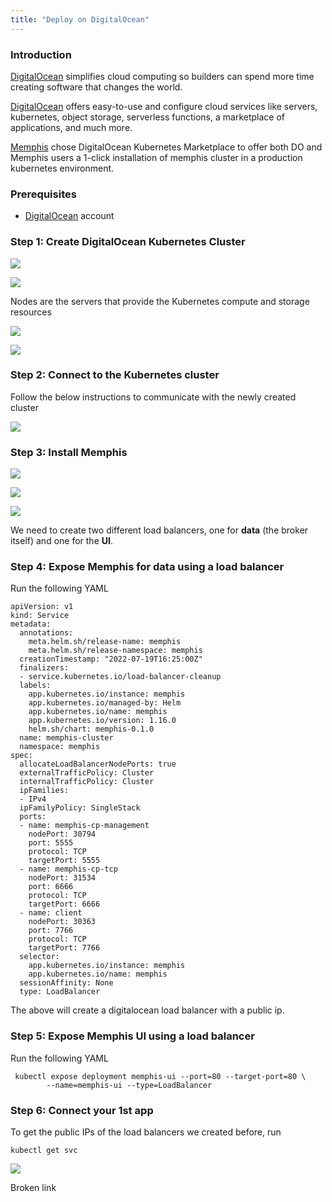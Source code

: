 ```yaml
---
title: "Deploy on DigitalOcean"
---
```


### Introduction

[DigitalOcean](https://cloud.digitalocean.com/) simplifies cloud computing so builders can spend more time creating software that changes the world.

[DigitalOcean](https://cloud.digitalocean.com/) offers easy-to-use and configure cloud services like servers, kubernetes, object storage, serverless functions, a marketplace of applications, and much more.

[Memphis](/memphis/memphis/overview) chose DigitalOcean Kubernetes Marketplace to offer both DO and Memphis users a 1-click installation of memphis cluster in a production kubernetes environment.

### Prerequisites

* [DigitalOcean](https://cloud.digitalocean.com/) account

### Step 1: Create DigitalOcean Kubernetes Cluster

![](/images/Screen%20Shot%202022-08-29%20at%2023.07.31.png)

![](/images/Screen%20Shot%202022-08-29%20at%2023.07.45.png)

Nodes are the servers that provide the Kubernetes compute and storage resources

![](/images/Screen%20Shot%202022-08-29%20at%2023.08.07.png)

![](/images/Screen%20Shot%202022-08-29%20at%2023.08.38.png)

### Step 2: Connect to the Kubernetes cluster

Follow the below instructions to communicate with the newly created cluster

![](/images/Screen%20Shot%202022-08-29%20at%2023.11.50.png)

### Step 3: Install Memphis

![](/images/Screen%20Shot%202022-08-31%20at%2012.40.59.png)

![](/images/Screen%20Shot%202022-08-31%20at%2012.41.04.png)

![](/images/Screen%20Shot%202022-08-31%20at%2012.41.24.png)

We need to create two different load balancers, one for **data** (the broker itself) and one for the **UI**.

### Step 4: Expose Memphis for data using a load balancer

Run the following YAML

```
apiVersion: v1
kind: Service
metadata:
  annotations:
    meta.helm.sh/release-name: memphis
    meta.helm.sh/release-namespace: memphis
  creationTimestamp: "2022-07-19T16:25:00Z"
  finalizers:
  - service.kubernetes.io/load-balancer-cleanup
  labels:
    app.kubernetes.io/instance: memphis
    app.kubernetes.io/managed-by: Helm
    app.kubernetes.io/name: memphis
    app.kubernetes.io/version: 1.16.0
    helm.sh/chart: memphis-0.1.0
  name: memphis-cluster
  namespace: memphis
spec:
  allocateLoadBalancerNodePorts: true
  externalTrafficPolicy: Cluster
  internalTrafficPolicy: Cluster
  ipFamilies:
  - IPv4
  ipFamilyPolicy: SingleStack
  ports:
  - name: memphis-cp-management
    nodePort: 30794
    port: 5555
    protocol: TCP
    targetPort: 5555
  - name: memphis-cp-tcp
    nodePort: 31534
    port: 6666
    protocol: TCP
    targetPort: 6666
  - name: client
    nodePort: 30363
    port: 7766
    protocol: TCP
    targetPort: 7766
  selector:
    app.kubernetes.io/instance: memphis
    app.kubernetes.io/name: memphis
  sessionAffinity: None
  type: LoadBalancer
```

The above will create a digitalocean load balancer with a public ip.

### Step 5: Expose Memphis UI using a load balancer

Run the following YAML

```
 kubectl expose deployment memphis-ui --port=80 --target-port=80 \
        --name=memphis-ui --type=LoadBalancer
```

### Step 6: Connect your 1st app

To get the public IPs of the load balancers we created before, run

```
kubectl get svc
```

![](/images/Screen%20Shot%202022-09-04%20at%2023.40.09.png)

Broken link